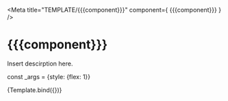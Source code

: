 
<Meta title="TEMPLATE/{{{component}}}" component={ {{{component}}} } />

# {{{component}}}

Insert descirption here.

const _args = {style: {flex: 1}}

<Canvas>
  <Story name="{{{component}}}" args={_args}>
    {Template.bind({})}
  </Story>
</Canvas>

<ArgsTable story="{{{component}}}" />
